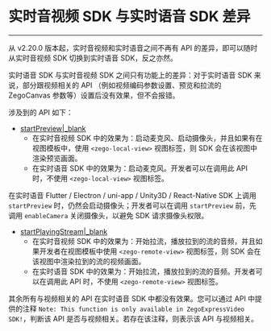 # 实时音视频 SDK 与实时语音 SDK 差异

- - -

从 v2.20.0 版本起，实时音视频和实时语音之间不再有 API 的差异，即可以随时从实时音视频 SDK 切换到实时语音 SDK，反之亦然。

实时语音 SDK 与实时音视频 SDK 之间只有功能上的差异：对于实时语音 SDK 来说，部分跟视频相关的 API （例如视频编码参数设置、预览和拉流的 ZegoCanvas 参数等）设置后没有效果，但不会报错。

涉及到的 API 如下：

- [startPreview\|_blank](/unique-api/express-video-sdk/zh/javascript_uni-app/classes/_zegoexpressengine_.zegoexpressengine.html#startpreview)
    - 在实时音视频 SDK 中的效果为：启动麦克风、启动摄像头，并且如果有在视图模板中，使用 `<zego-local-view>` 视图标签，则 SDK 会在该视图中渲染预览画面。
    - 在实时语音 SDK 中的效果为：启动麦克风。开发者可以在调用此 API 时，不使用 `<zego-local-view>` 视图标签。

<div class="mk-warning">


在实时语音 Flutter / Electron / uni-app / Unity3D / React-Native SDK 上调用 `startPreview` 时，仍然会启动摄像头；开发者可以在调用 `startPreview` 前，先调用 `enableCamera` 关闭摄像头，以避免 SDK 请求摄像头权限。 
</div>


- [startPlayingStream\|_blank](/unique-api/express-video-sdk/zh/javascript_uni-app/classes/_zegoexpressengine_.zegoexpressengine.html#startplayingstream)
    - 在实时音视频 SDK 中的效果为：开始拉流，播放拉到的流的音频，并且如果开发者在视图模板中使用 `<zego-remote-view>` 视图标签，则 SDK 会在该视图中渲染拉到的流的视频画面。
    - 在实时语音 SDK 中的效果为：开始拉流，播放拉到的流的音频。开发者可以在调用此 API 时，不使用 `<zego-remote-view>` 视图标签。

<div class="mk-warning">


其余所有与视频相关的 API 在实时语音 SDK 中都没有效果。您可以通过 API 中提供的注释 `Note: This function is only available in ZegoExpressVideo SDK!`，判断该 API 是否与视频相关。若存在该注释，则表示该 API 与视频相关。
</div>
